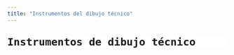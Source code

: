 ```yaml
---
title: "Instrumentos del dibujo técnico"
---
```

<div style="font-size: 2em; font-weight: bold;  margin-bottom: 1em;background-color: white;">
    Instrumentos de dibujo técnico
</div>


